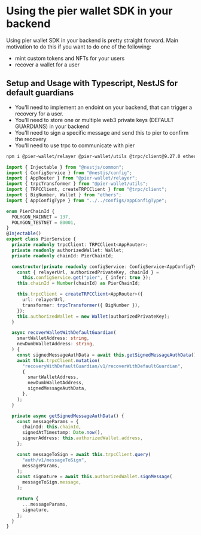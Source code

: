 # Using the pier wallet SDK in your backend

Using pier wallet SDK in your backend is pretty straight forward. Main motivation to do this if you want to do one of the following:

- mint custom tokens and NFTs for your users
- recover a wallet for a user

## Setup and Usage with Typescript, NestJS for default guardians

- You'll need to implement an endoint on your backend, that can trigger a recovery for a user.
- You'll need to store one or multiple web3 private keys (DEFAULT GUARDIANS) in your backend
- You'll need to sign a specific message and send this to pier to confirm the recovery
- You'll need to use trpc to communicate with pier

```sh npm2yarn copy
npm i @pier-wallet/relayer @pier-wallet/utils @trpc/client@9.27.0 ethers@^5.7.2
```

```ts copy
import { Injectable } from "@nestjs/common";
import { ConfigService } from "@nestjs/config";
import { AppRouter } from "@pier-wallet/relayer";
import { trpcTransformer } from "@pier-wallet/utils";
import { TRPCClient, createTRPCClient } from "@trpc/client";
import { BigNumber, Wallet } from "ethers";
import { AppConfigType } from "../../configs/appConfigType";

enum PierChainId {
  POLYGON_MAINNET = 137,
  POLYGON_TESTNET = 80001,
}
@Injectable()
export class PierService {
  private readonly trpcClient: TRPCClient<AppRouter>;
  private readonly authorizedWallet: Wallet;
  private readonly chainId: PierChainId;

  constructor(private readonly configService: ConfigService<AppConfigType>) {
    const { relayerUrl, authorizedPrivateKey, chainId } =
      this.configService.get("pier", { infer: true });
    this.chainId = Number(chainId) as PierChainId;

    this.trpcClient = createTRPCClient<AppRouter>({
      url: relayerUrl,
      transformer: trpcTransformer({ BigNumber }),
    });
    this.authorizedWallet = new Wallet(authorizedPrivateKey);
  }

  async recoverWalletWithDefaultGuardian(
    smartWalletAddress: string,
    newDumbWalletAddress: string,
  ) {
    const signedMessageAuthData = await this.getSignedMessageAuthData();
    await this.trpcClient.mutation(
      "recoveryWithDefaultGuardian/v1/recoverWithDefaultGuardian",
      {
        smartWalletAddress,
        newDumbWalletAddress,
        signedMessageAuthData,
      },
    );
  }

  private async getSignedMessageAuthData() {
    const messageParams = {
      chainId: this.chainId,
      signedAtTimestamp: Date.now(),
      signerAddress: this.authorizedWallet.address,
    };

    const messageToSign = await this.trpcClient.query(
      "auth/v1/messageToSign",
      messageParams,
    );
    const signature = await this.authorizedWallet.signMessage(
      messageToSign.message,
    );

    return {
      ...messageParams,
      signature,
    };
  }
}
```
